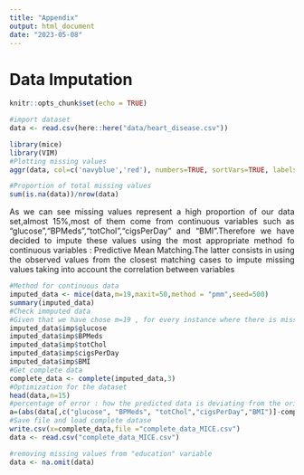 ```yaml
---
title: "Appendix"
output: html_document
date: "2023-05-08"
---
```


# Data Imputation 

```r
knitr::opts_chunk$set(echo = TRUE)
```

```r
#import dataset 
data <- read.csv(here::here("data/heart_disease.csv"))
```

```r
library(mice)
library(VIM)
#Plotting missing values 
aggr(data, col=c('navyblue','red'), numbers=TRUE, sortVars=TRUE, labels=names(data), cex.axis=.7, gap=3, ylab=c("Histogram of missing values","Pattern"))
```
```r
#Proportion of total missing values 
sum(is.na(data))/nrow(data)
```

:::{style="text-align: justify"}

As we can see missing values represent a high proportion of our data set,almost 15%,most of them come from continuous variables such as "glucose","BPMeds","totChol","cigsPerDay" and "BMI".Therefore we have decided to impute these values using the most appropriate method fo continuous variables : Predictive Mean Matching.The latter consists in using the observed values from the closest matching cases to impute missing values taking into account the correlation between variables 

:::

```r
#Method for continuous data
imputed_data <- mice(data,m=19,maxit=50,method = "pmm",seed=500)
summary(imputed_data)
#Check immputed data 
#Given that we have chose m=19 , for every instance where there is missing value we have 19 solutions
imputed_data$imp$glucose
imputed_data$imp$BPMeds
imputed_data$imp$totChol
imputed_data$imp$cigsPerDay
imputed_data$imp$BMI
#Get complete data 
complete_data <- complete(imputed_data,3)
#Optimization for the dataset
head(data,n=15)
#percentage of error : how the predicted data is deviating from the original data 
a=(abs(data[,c("glucose", "BPMeds", "totChol","cigsPerDay","BMI")]-complete_data[,c("glucose", "BPMeds", "totChol","cigsPerDay","BMI")])) #see the difference except the categorical variable education
#Save file and load complete datase
write.csv(x=complete_data,file ="complete_data_MICE.csv")
data <- read.csv("complete_data_MICE.csv")
```

```r
#removing missing values from "education" variable 
data <- na.omit(data)
```
